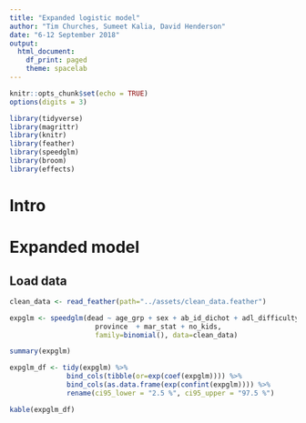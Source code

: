 ```yaml
---
title: "Expanded logistic model"
author: "Tim Churches, Sumeet Kalia, David Henderson"
date: "6-12 September 2018"
output:
  html_document:
    df_print: paged
    theme: spacelab
---
```


```r
knitr::opts_chunk$set(echo = TRUE)
options(digits = 3)

library(tidyverse)
library(magrittr)
library(knitr)
library(feather)
library(speedglm)
library(broom)
library(effects)
```

# Intro

# Expanded model


## Load data

```r
clean_data <- read_feather(path="../assets/clean_data.feather")
```

```r
expglm <- speedglm(dead ~ age_grp + sex + ab_id_dichot + adl_difficulty + worker_class + vis_minority + first_lang + employ_status + generation + education + loinc_decile + rur_urb +
                     province  + mar_stat + no_kids, 
                     family=binomial(), data=clean_data)

summary(expglm)
```

```r

expglm_df <- tidy(expglm) %>%
              bind_cols(tibble(or=exp(coef(expglm)))) %>%
              bind_cols(as.data.frame(exp(confint(expglm)))) %>%
              rename(ci95_lower = "2.5 %", ci95_upper = "97.5 %")

kable(expglm_df)
```

